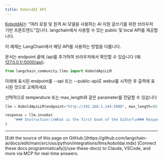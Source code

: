 ```yaml
---
title: KoboldAI API
---
```


[KoboldAI](https://github.com/KoboldAI/KoboldAI-Client)는 "여러 로컬 및 원격 AI 모델을 사용하는 AI 지원 글쓰기를 위한 브라우저 기반 프론트엔드"입니다. langchain에서 사용할 수 있는 public 및 local API를 제공합니다.

이 예제는 LangChain에서 해당 API를 사용하는 방법을 다룹니다.

문서는 endpoint 끝에 /api를 추가하여 브라우저에서 확인할 수 있습니다 (예: [127.0.0.1/:5000/api](http://127.0.0.1/:5000/api)).

```python
from langchain_community.llms import KoboldApiLLM
```

아래에 표시된 endpoint를 --api 또는 --public-api로 webui를 시작한 후 출력에 표시된 것으로 교체하세요

선택적으로 temperature 또는 max_length와 같은 parameter를 전달할 수 있습니다

```python
llm = KoboldApiLLM(endpoint="http://192.168.1.144:5000", max_length=80)
```

```python
response = llm.invoke(
    "### Instruction:\nWhat is the first book of the bible?\n### Response:"
)
```

---

<Callout icon="pen-to-square" iconType="regular">
    [Edit the source of this page on GitHub.](https://github.com/langchain-ai/docs/edit/main/src/oss/python/integrations/llms/koboldai.mdx)
</Callout>
<Tip icon="terminal" iconType="regular">
    [Connect these docs programmatically](/use-these-docs) to Claude, VSCode, and more via MCP for    real-time answers.
</Tip>
